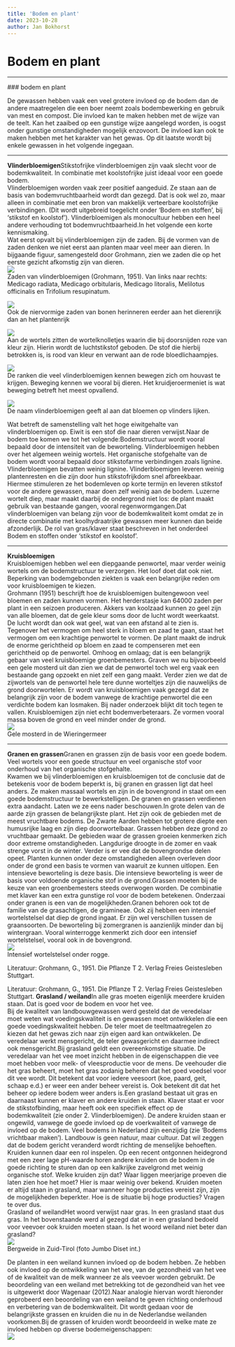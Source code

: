 ```yaml
---
title: 'Bodem en plant'
date: 2023-10-28
author: Jan Bokhorst
---
```


# Bodem en plant

---


        

 ### bodem en plant

 De gewassen hebben vaak een veel grotere invloed op de bodem dan de andere maatregelen die een boer neemt zoals bodembewerking en gebruik van mest en compost. Die invloed kan te maken hebben met de wijze van de teelt. Kan het zaaibed op een gunstige wijze aangelegd worden, is oogst onder gunstige omstandigheden mogelijk enzovoort. De invloed kan ook te maken hebben met het karakter van het gewas. Op dit laatste wordt bij enkele gewassen in het volgende ingegaan.


   

---


  
  
**Vlinderbloemigen**Stikstofrijke vlinderbloemigen zijn vaak slecht voor de bodemkwaliteit. In combinatie met koolstofrijke juist ideaal voor een goede bodem.  
Vlinderbloemigen worden vaak zeer positief aangeduid. Ze staan aan de basis van bodemvruchtbaarheid wordt dan gezegd. Dat is ook wel zo, maar alleen in combinatie met een bron van makkelijk verteerbare koolstofrijke verbindingen. (Dit wordt uitgebreid toegelicht onder 'Bodem en stoffen', bij 'stikstof en koolstof'). Vlinderbloemigen als monocultuur hebben een heel andere verhouding tot bodemvruchtbaarheid.In het volgende een korte kennismaking.  
Wat eerst opvalt bij vlinderbloemigen zijn de zaden. Bij de vormen van de zaden denken we niet eerst aan planten maar veel meer aan dieren. In bijgaande figuur, samengesteld door Grohmann, zien we zaden die op het eerste gezicht afkomstig zijn van dieren.   
![](../img/zaden-1920w.jpg)   
Zaden van vlinderbloemigen (Grohmann, 1951). Van links naar rechts: Medicago radiata, Medicago orbitularis, Medicago litoralis, Melilotus officinalis en Trifolium resupinatum.

 

  
![](../img/boontjes-1920w.jpg)   
Ook de niervormige zaden van bonen herinneren eerder aan het dierenrijk dan an het plantenrijk

 

  
![](../img/Strien%20wortelknolletjes-ef57fcaf-1920w.jpg)   
Aan de wortels zitten de wortelknolletjes waarin die bij doorsnijden roze van kleur zijn. Hierin wordt de luchtstikstof geboden. De stof die hierbij betrokken is, is rood van kleur en verwant aan de rode bloedlichaampjes.

 

  
![](../img/ranken-1920w.jpg)   
De ranken die veel vlinderbloemigen kennen bewegen zich om houvast te krijgen. Beweging kennen we vooral bij dieren. Het kruidjeroermeniet is wat beweging betreft het meest opvallend.

 

  
![](../img/lathyrus-1920w.jpg)   
De naam vlinderbloemigen geeft al aan dat bloemen op vlinders lijken.

 

Wat betreft de samenstelling valt het hoge eiwitgehalte van vlinderbloemigen op. Eiwit is een stof die naar dieren verwijst.Naar de bodem toe komen we tot het volgende:Bodemstructuur wordt vooral bepaald door de intensiteit van de beworteling. Vlinderbloemigen hebben over het algemeen weinig wortels. Het organische stofgehalte van de bodem wordt vooral bepaald door stikstofarme verbindingen zoals lignine. Vlinderbloemigen bevatten weinig lignine. Vlinderbloemigen leveren weinig plantenresten en die zijn door hun stikstofrijkdom snel afbreekbaar. Hiermee stimuleren ze het bodemleven op korte termijn en leveren stikstof voor de andere gewassen, maar doen zelf weinig aan de bodem. Luzerne wortelt diep, maar maakt daarbij de ondergrond niet los: de plant maakt gebruik van bestaande gangen, vooral regenwormgangen.Dat vlinderbloemigen van belang zijn voor de bodemkwaliteit komt omdat ze in directe combinatie met koolhydraatrijke gewassen meer kunnen dan beide afzonderlijk. De rol van gras/klaver staat beschreven in het onderdeel Bodem en stoffen onder 'stikstof en koolstof'. 

---


**Kruisbloemigen**  
Kruisbloemigen hebben wel een diepgaande penwortel, maar verder weinig wortels om de bodemstructuur te verzorgen. Het loof doet dat ook niet. Beperking van bodemgebonden ziekten is vaak een belangrijke reden om voor kruisbloemigen te kiezen.   
Grohmann (1951) beschrijft hoe de kruisbloemigen buitengewoon veel bloemen en zaden kunnen vormen. Het herderstasje kan 64000 zaden per plant in een seizoen produceren. Akkers van koolzaad kunnen zo geel zijn van alle bloemen, dat de gele kleur soms door de lucht wordt weerkaatst. De lucht wordt dan ook wat geel, wat van een afstand al te zien is. Tegenover het vermogen om heel sterk in bloem en zaad te gaan, staat het vermogen om een krachtige penwortel te vormen. De plant maakt de indruk de enorme gerichtheid op bloem en zaad te compenseren met een gerichtheid op de penwortel. Omhoog en omlaag; dat is een belangrijk gebaar van veel kruisbloemige groenbemesters. Graven we nu bijvoorbeeld een gele mosterd uit dan zien we dat de penwortel toch wel erg vaak een bestaande gang opzoekt en niet zelf een gang maakt. Verder zien we dat de zijwortels van de penwortel hele tere dunne worteltjes zijn die nauwelijks de grond doorwortelen. Er wordt van kruisbloemigen vaak gezegd dat ze belangrijk zijn voor de bodem vanwege de krachtige penwortel die een verdichte bodem kan losmaken. Bij nader onderzoek blijkt dit toch tegen te vallen. Kruisbloemigen zijn niet echt bodemverbeteraars. Ze vormen vooral massa boven de grond en veel minder onder de grond.   
![](../img/gelemosterd-Custom-8a80e899-1920w.jpg)   
Gele mosterd in de Wieringermeer

 

---


**Granen en grassen**Granen en grassen zijn de basis voor een goede bodem. Veel wortels voor een goede structuur en veel organische stof voor onderhoud van het organische stofgehalte.   
Kwamen we bij vlinderbloemigen en kruisbloemigen tot de conclusie dat de betekenis voor de bodem beperkt is, bij granen en grassen ligt dat heel anders. Ze maken massaal wortels en zijn in de bovengrond in staat om een goede bodemstructuur te bewerkstelligen. De granen en grassen verdienen extra aandacht. Laten we ze eens nader beschouwen.In grote delen van de aarde zijn grassen de belangrijkste plant. Het zijn ook de gebieden met de meest vruchtbare bodems. De Zwarte Aarden hebben tot grotere diepte een humusrijke laag en zijn diep doorwortelbaar. Grassen hebben deze grond zo vruchtbaar gemaakt. De gebieden waar de grassen groeien kenmerken zich door extreme omstandigheden. Langdurige droogte in de zomer en vaak strenge vorst in de winter. Verder is er vee dat de bovengrondse delen opeet. Planten kunnen onder deze omstandigheden alleen overleven door onder de grond een basis te vormen van waaruit ze kunnen uitlopen. Een intensieve beworteling is deze basis. Die intensieve beworteling is weer de basis voor voldoende organische stof in de grond.Grassen moeten bij de keuze van een groenbemesters steeds overwogen worden. De combinatie met klaver kan een extra gunstige rol voor de bodem betekenen. Onderzaai onder granen is een van de mogelijkheden.Granen behoren ook tot de familie van de grasachtigen, de gramineae. Ook zij hebben een intensief wortelstelsel dat diep de grond ingaat. Er zijn wel verschillen tussen de graansoorten. De beworteling bij zomergranen is aanzienlijk minder dan bij wintergraan. Vooral winterrogge kenmerkt zich door een intensief wortelstelsel, vooral ook in de bovengrond.   
![](../img/raaigr-rogge-Custom-1920w.JPG)   
Intensief wortelstelsel onder rogge.

  
Literatuur: Grohmann, G., 1951. Die Pflanze T 2. Verlag Freies Geistesleben Stuttgart.

  
  
 

Literatuur: Grohmann, G., 1951. Die Pflanze T 2. Verlag Freies Geistesleben Stuttgart. **Grasland / weiland**In alle gras moeten eigenlijk meerdere kruiden staan. Dat is goed voor de bodem en voor het vee.  
Bij de kwaliteit van landbouwgewassen werd gesteld dat de veredelaar moet weten wat voedingskwaliteit is en gewassen moet ontwikkelen die een goede voedingskwaliteit hebben. De teler moet de teeltmaatregelen zo kiezen dat het gewas zich naar zijn eigen aard kan ontwikkelen. De veredelaar werkt mensgericht, de teler gewasgericht en daarmee indirect ook mensgericht.Bij grasland geldt een overeenkomstige situatie. De veredelaar van het vee moet inzicht hebben in de eigenschappen die vee moet hebben voor melk- of vleesproductie voor de mens. De veehouder die het gras beheert, moet het gras zodanig beheren dat het goed voedsel voor dit vee wordt. Dit betekent dat voor iedere veesoort (koe, paard, geit, schaap e.d.) er weer een ander beheer vereist is. Ook betekent dit dat het beheer op iedere bodem weer anders is.Een grasland bestaat uit gras en daarnaast kunnen er klaver en andere kruiden in staan. Klaver staat er voor de stikstofbinding, maar heeft ook een specifiek effect op de bodemkwaliteit (zie onder 2. Vlinderbloemigen). De andere kruiden staan er ongewild, vanwege de goede invloed op de voerkwaliteit of vanwege de invloed op de bodem. Veel bodems in Nederland zijn eenzijdig (zie 'Bodems vrichtbaar maken'). Landbouw is geen natuur, maar cultuur. Dat wil zeggen dat de bodem gericht veranderd wordt richting de menselijke behoeften. Kruiden kunnen daar een rol inspelen. Op een recent ontgonnen heidegrond met een zeer lage pH-waarde horen andere kruiden om de bodem in de goede richting te sturen dan op een kalkrijke zavelgrond met weinig organische stof. Welke kruiden zijn dat? Waar liggen meerjarige proeven die laten zien hoe het moet? Hier is maar weinig over bekend. Kruiden moeten er altijd staan in grasland, maar wanneer hoge producties vereist zijn, zijn de mogelijkheden beperkter. Hoe is de situatie bij hoge producties? Vragen te over dus.  
Grasland of weilandHet woord verwijst naar gras. In een grasland staat dus gras. In het bovenstaande werd al gezegd dat er in een grasland bedoeld voor veevoer ook kruiden moeten staan. Is het woord weiland niet beter dan grasland?   
![](../img/grasland-Custom-1920w.JPG)   
Bergweide in Zuid-Tirol (foto Jumbo Diset int.)

 

De planten in een weiland kunnen invloed op de bodem hebben. Ze hebben ook invloed op de ontwikkeling van het vee, van de gezondheid van het vee of de kwaliteit van de melk wanneer ze als veevoer worden gebruikt. De beoordeling van een weiland met betrekking tot de gezondheid van het vee is uitgewerkt door Wagenaar (2012).Naar analogie hiervan wordt hieronder geprobeerd een beoordeling van een weiland te geven richting onderhoud en verbetering van de bodemkwaliteit. Dit wordt gedaan voor de belangrijkste grassen en kruiden die nu in de Nederlandse weilanden voorkomen.Bij de grassen of kruiden wordt beoordeeld in welke mate ze invloed hebben op diverse bodemeigenschappen:   
![](../img/grasenbodem-1920w.jpg)     




